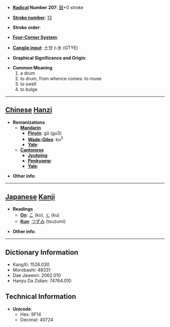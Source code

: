 * '''[[Wiktionary:Chinese radical index| Radical]] Number 207''': [[Wiktionary:Chinese radical index 鼓|鼓]]+0 stroke

* '''[[Wiktionary:Chinese total strokes index|Stroke number]]''': [[Wiktionary:Chinese total strokes index 13|13]]

* '''Stroke order''': 

* '''[[Wiktionary:Chinese four corner index|Four-Corner System]]''': 

* '''[[Wiktionary:Chinese Cangjie index|Cangjie input]]''': 土廿卜水 (GTYE)

* '''Graphical Significance and Origin''': 

* '''Common Meaning'''
*#a drum
*# to drum, from whence comes: to rouse
*# to swell
*# to bulge


----

== [[Chinese]] [[Hanzi]] ==

* '''Romanizations'''
** '''[[Mandarin]]'''
*** '''[[Pinyin]]''': gǔ (gu3)
*** '''[[Wade-Giles]]''': ku<sup>3</sup>
*** '''[[Yale]]''': 
** '''[[Cantonese]]'''
*** '''[[Jyutping]]''':
*** '''[[Penkyamp]]''': 
*** '''[[Yale]]''': 

* '''Other info''': 

----

== [[Japanese]] [[Kanji]] ==

* '''Readings'''
** '''[[On]]''': [[こ]] (ko), [[く]] (ku)
** '''[[Kun]]''': [[つずみ]] (tsuzumi)

* '''Other info''':  

----

== Dictionary Information ==

* KangXi: 1526.030
* Morobashi: 48331
* Dae Jaweon: 2062.010
* Hanyu Da Zidian: 74764.010

== Technical Information ==

* '''Unicode''':
** Hex: 9F14
** Decimal: 40724